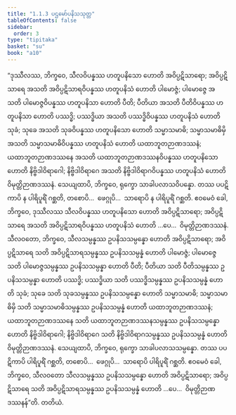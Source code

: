 ```yaml
---
title: "1.1.3 ပဌမော်ပနိသသုတ္တ"
tableOfContents: false
sidebar:
  order: 3
type: "tipitaka"
basket: "su"
book: "a10"
---
```



<DynamicBreadcrumb />

<Division number="3" book="a10" e="ch" v="17" p="259">

<Paragraph number="17" book="a10">
“ဒုဿီလဿ, ဘိက္ခဝေ, သီလဝိပန္နဿ ဟတူပနိသော ဟောတိ အဝိပ္ပဋိသာရော; အဝိပ္ပဋိသာရေ အသတိ အဝိပ္ပဋိသာရဝိပန္နဿ ဟတူပနိသံ ဟောတိ ပါမောဇ္ဇံ; ပါမောဇ္ဇေ အသတိ ပါမောဇ္ဇဝိပန္နဿ ဟတူပနိသာ ဟောတိ ပီတိ; ပီတိယာ အသတိ ပီတိဝိပန္နဿ ဟတူပနိသာ ဟောတိ ပဿဒ္ဓိ; ပဿဒ္ဓိယာ အသတိ ပဿဒ္ဓိဝိပန္နဿ ဟတူပနိသံ ဟောတိ သုခံ; သုခေ အသတိ သုခဝိပန္နဿ ဟတူပနိသော ဟောတိ သမ္မာသမာဓိ; သမ္မာသမာဓိမှိ အသတိ သမ္မာသမာဓိဝိပန္နဿ ဟတူပနိသံ ဟောတိ ယထာဘူတဉာဏဒဿနံ; ယထာဘူတဉာဏဒဿနေ အသတိ ယထာဘူတဉာဏဒဿနဝိပန္နဿ ဟတူပနိသော ဟောတိ နိဗ္ဗိဒါဝိရာဂေါ; နိဗ္ဗိဒါဝိရာဂေ အသတိ နိဗ္ဗိဒါဝိရာဂဝိပန္နဿ ဟတူပနိသံ ဟောတိ ဝိမုတ္တိဉာဏဒဿနံ. သေယျထာပိ, ဘိက္ခဝေ, ရုက္ခော သာခါပလာသဝိပန္နော. တဿ ပပဋိကာပိ န ပါရိပူရိံ ဂစ္ဆတိ, တစောပိ…  ဖေဂ္ဂုပိ…  သာရောပိ န ပါရိပူရိံ ဂစ္ဆတိ. ဧဝမေဝံ ခေါ, ဘိက္ခဝေ, ဒုဿီလဿ သီလဝိပန္နဿ ဟတူပနိသော ဟောတိ အဝိပ္ပဋိသာရော; အဝိပ္ပဋိသာရေ အသတိ အဝိပ္ပဋိသာရဝိပန္နဿ ဟတူပနိသံ ဟောတိ …ပေ…  ဝိမုတ္တိဉာဏဒဿနံ.
</Paragraph>

<Paragraph number="18" book="a10">
သီလဝတော, ဘိက္ခဝေ, သီလသမ္ပန္နဿ ဥပနိသသမ္ပန္နော ဟောတိ အဝိပ္ပဋိသာရော; အဝိပ္ပဋိသာရေ သတိ အဝိပ္ပဋိသာရသမ္ပန္နဿ ဥပနိသသမ္ပန္နံ ဟောတိ ပါမောဇ္ဇံ; ပါမောဇ္ဇေ သတိ ပါမောဇ္ဇသမ္ပန္နဿ ဥပနိသသမ္ပန္နာ ဟောတိ ပီတိ; ပီတိယာ သတိ ပီတိသမ္ပန္နဿ ဥပနိသသမ္ပန္နာ ဟောတိ ပဿဒ္ဓိ; ပဿဒ္ဓိယာ သတိ ပဿဒ္ဓိသမ္ပန္နဿ ဥပနိသသမ္ပန္နံ ဟောတိ သုခံ; သုခေ သတိ သုခသမ္ပန္နဿ ဥပနိသသမ္ပန္နော ဟောတိ သမ္မာသမာဓိ; သမ္မာသမာဓိမှိ သတိ သမ္မာသမာဓိသမ္ပန္နဿ ဥပနိသသမ္ပန္နံ ဟောတိ ယထာဘူတဉာဏဒဿနံ; ယထာဘူတဉာဏဒဿနေ သတိ ယထာဘူတဉာဏဒဿနသမ္ပန္နဿ ဥပနိသသမ္ပန္နော ဟောတိ နိဗ္ဗိဒါဝိရာဂေါ; နိဗ္ဗိဒါဝိရာဂေ သတိ နိဗ္ဗိဒါဝိရာဂသမ္ပန္နဿ ဥပနိသသမ္ပန္နံ ဟောတိ ဝိမုတ္တိဉာဏဒဿနံ. သေယျထာပိ, ဘိက္ခဝေ, ရုက္ခော သာခါပလာသသမ္ပန္နော. တဿ ပပဋိကာပိ ပါရိပူရိံ ဂစ္ဆတိ, တစောပိ…  ဖေဂ္ဂုပိ…  သာရောပိ ပါရိပူရိံ ဂစ္ဆတိ. ဧဝမေဝံ ခေါ, ဘိက္ခဝေ, သီလဝတော သီလသမ္ပန္နဿ ဥပနိသသမ္ပန္နော ဟောတိ အဝိပ္ပဋိသာရော; အဝိပ္ပဋိသာရေ သတိ အဝိပ္ပဋိသာရသမ္ပန္နဿ ဥပနိသသမ္ပန္နံ ဟောတိ …ပေ…  ဝိမုတ္တိဉာဏဒဿနန်”တိ.

</Paragraph>
</Division>

<Paragraph number="19" type="center" book="a10">
တတိယံ.
</Paragraph>